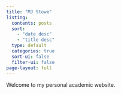 ```yaml
---
title: "MJ Stowe"
listing:
  contents: posts
  sort:
    - "date desc"
    - "title desc"
  type: default
  categories: true
  sort-ui: false
  filter-ui: false
page-layout: full
---
```


Welcome to my personal academic website.

